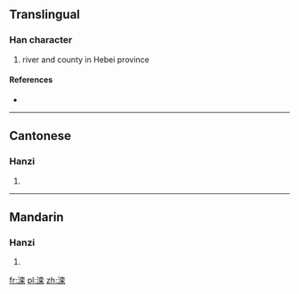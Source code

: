 {{also|灤}}
==Translingual==

===Han character===
{{Han char|rn=85|rad=水|as=10|sn=13|four=|canj=水卜金木 (EYCD)}}

# river and county in Hebei province

====References====
* {{Han ref|kx=0643.241|hdz=31704.010|uh=6EE6|ud=28390}}

----

==Cantonese==

===Hanzi===
{{yue-hanzi|jyut=|y=lyun4|tra=灤}}

# {{defn|Cantonese|sort=水10}}

----

==Mandarin==

===Hanzi===
{{cmn-hanzi|tra=灤|pin=[[luán]] ([[luan2]])|wg=luan<sup>2</sup>}}

# {{defn|Mandarin|sort=水10}}

[[fr:滦]]
[[pl:滦]]
[[zh:滦]]